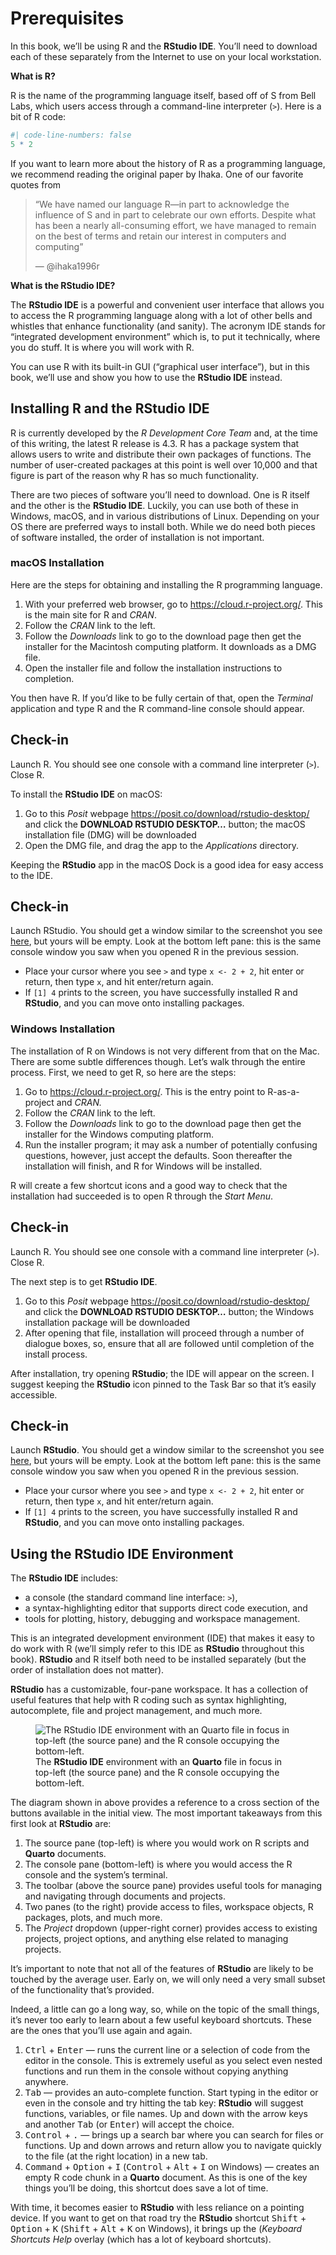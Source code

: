 # Prerequisites {-}

In this book, we'll be using R and the **RStudio IDE**. You'll need to download each of these separately from the Internet to use on your local workstation.

**What is R?** 

R is the name of the programming language itself, based off of S from Bell Labs, which users access through a command-line interpreter (`>`). Here is a bit of R code:

```r
#| code-line-numbers: false
5 * 2
```

If you want to learn more about the history of R as a programming language, we recommend reading the original paper by Ihaka. One of our favorite quotes from 

> "We have named our language R—in part to acknowledge the influence of S and in part to celebrate our own efforts. Despite what has been a nearly all-consuming effort, we have managed to remain on the best of terms and retain our interest in computers and computing"
>
> — @ihaka1996r

**What is the RStudio IDE?**

The **RStudio IDE** is a powerful and convenient user interface that allows you to access the R programming language along with a lot of other bells and whistles that enhance functionality (and sanity). The acronym IDE stands for "integrated development environment" which is, to put it technically, where you do stuff. It is where you will work with R. 

You can use R with its built-in GUI ("graphical user interface"), but in this book, we'll use and show you how to use the **RStudio IDE** instead.

## Installing R and the **RStudio IDE**

R is currently developed by the *R Development Core Team* and, at the time of this writing, the latest R release is 4.3. R has a package system that allows users to write and distribute their own packages of functions. The number of user-created packages at this point is well over 10,000 and that figure is part of the reason why R has so much functionality.

There are two pieces of software you'll need to download. One is R itself and the other is the **RStudio IDE**. Luckily, you can use both of these in Windows, macOS, and in various distributions of Linux. Depending on your OS there are preferred ways to install both. While we do need both pieces of software installed, the order of installation is not important.

### macOS Installation {-}

Here are the steps for obtaining and installing the R programming language.

1. With your preferred web browser, go to <https://cloud.r-project.org/>. This is the main site for R and *CRAN*.
2. Follow the *CRAN* link to the left.
3. Follow the *Downloads* link to go to the download page then get the installer for the Macintosh computing platform. It downloads as a DMG file.
4. Open the installer file and follow the installation instructions to completion.

You then have R. If you’d like to be fully certain of that, open the *Terminal* application and type R and the R command-line console should appear.

:::{.callout-note}
## Check-in

Launch R. You should see one console with a command line interpreter (`>`). Close R.
:::

To install the **RStudio IDE** on macOS:

1. Go to this *Posit* webpage <https://posit.co/download/rstudio-desktop/> and click the **DOWNLOAD RSTUDIO DESKTOP...** button; the macOS installation file (DMG) will be downloaded
2. Open the DMG file, and drag the app to the *Applications* directory.

Keeping the **RStudio** app in the macOS Dock is a good idea for easy access to the IDE.

:::{.callout-note}
## Check-in

Launch RStudio. You should get a window similar to the screenshot you see [here](https://www.rstudio.com/wp-content/uploads/2014/04/rstudio-workbench.png), but yours will be empty. Look at the bottom left pane: this is the same console window you saw when you opened R in the previous session.

* Place your cursor where you see `>` and type `x <- 2 + 2`, hit enter or return, then type `x`, and hit enter/return again. 
* If `[1] 4` prints to the screen, you have successfully installed R and **RStudio**, and you can move onto installing packages.
:::

### Windows Installation {-}

The installation of R on Windows is not very different from that on the Mac. There are some subtle differences though. Let's walk through the entire process. First, we need to get R, so here are the steps:

1. Go to <https://cloud.r-project.org/>. This is the entry point to R-as-a-project and *CRAN.*
2. Follow the *CRAN* link to the left.
3. Follow the *Downloads* link to go to the download page then get the installer for the Windows computing platform.
4. Run the installer program; it may ask a number of potentially confusing questions, however, just accept the defaults. Soon thereafter the installation will finish, and R for Windows will be installed.

R will create a few shortcut icons and a good way to check that the installation had succeeded is to open R through the *Start Menu*.

:::{.callout-note}
## Check-in

Launch R. You should see one console with a command line interpreter (`>`). Close R.
:::

The next step is to get **RStudio IDE**.

1. Go to this *Posit* webpage <https://posit.co/download/rstudio-desktop/> and click the **DOWNLOAD RSTUDIO DESKTOP...** button; the Windows installation package will be downloaded
2. After opening that file, installation will proceed through a number of dialogue boxes, so, ensure that all are followed until completion of the install process.

After installation, try opening **RStudio**; the IDE will appear on the screen. I suggest keeping the **RStudio** icon pinned to the Task Bar so that it's easily accessible.

:::{.callout-note}
## Check-in

Launch **RStudio**. You should get a window similar to the screenshot you see [here](https://www.rstudio.com/wp-content/uploads/2014/04/rstudio-workbench.png), but yours will be empty. Look at the bottom left pane: this is the same console window you saw when you opened R in the previous session.

* Place your cursor where you see `>` and type `x <- 2 + 2`, hit enter or return, then type `x`, and hit enter/return again. 
* If `[1] 4` prints to the screen, you have successfully installed R and **RStudio**, and you can move onto installing packages.
:::

## Using the **RStudio IDE** Environment

The **RStudio IDE** includes:

* a console (the standard command line interface: `>`), 
* a syntax-highlighting editor that supports direct code execution, and 
* tools for plotting, history, debugging and workspace management.

This is an integrated development environment (IDE) that makes it easy to do work with R (we'll simply refer to this IDE as **RStudio** throughout this book). **RStudio** and R itself both need to be installed separately (but the order of installation does not matter).
	
**RStudio** has a customizable, four-pane workspace. It has a collection of useful features that help with R coding such as syntax highlighting, autocomplete, file and project management, and much more.

![The **RStudio IDE** environment with an **Quarto** file in focus in top-left (the source pane) and the R console occupying the bottom-left.](img/rstudio-desktop-environment.png)

The diagram shown in above provides a reference to a cross section of the buttons available in the initial view. The most important takeaways from this first look at **RStudio** are:

1. The source pane (top-left) is where you would work on R scripts and **Quarto** documents.
2. The console pane (bottom-left) is where you would access the R console and the system's terminal.
3. The toolbar (above the source pane) provides useful tools for managing and navigating through documents and projects.
4. Two panes (to the right) provide access to files, workspace objects, R packages, plots, and much more. 
5. The *Project* dropdown (upper-right corner) provides access to existing projects, project options, and anything else related to managing projects.
  
It's important to note that not all of the features of **RStudio** are likely to be touched by the average user. Early on, we will only need a very small subset of the functionality that's provided.

Indeed, a little can go a long way, so, while on the topic of the small things, it's never too early to learn about a few useful keyboard shortcuts. These are the ones that you'll use again and again.

1. <kbd>Ctrl</kbd> + <kbd>Enter</kbd> — runs the current line or a selection of code from the editor in the console. This is extremely useful as you select even nested functions and run them in the console without copying anything anywhere.
2. <kbd>Tab</kbd> — provides an auto-complete function. Start typing in the editor or even in the console and try hitting the tab key: **RStudio** will suggest functions, variables, or file names. Up and down with the arrow keys and another <kbd>Tab</kbd> (or <kbd>Enter</kbd>) will accept the choice.
3. <kbd>Control</kbd> + <kbd>.</kbd> — brings up a search bar where you can search for files or functions. Up and down arrows and return allow you to navigate quickly to the file (at the right location) in a new tab.
4. <kbd>Command</kbd> + <kbd>Option</kbd> + <kbd>I</kbd> (<kbd>Control</kbd> + <kbd>Alt</kbd> + <kbd>I</kbd> on Windows) — creates an empty R code chunk in a **Quarto** document. As this is one of the key things you'll be doing, this shortcut does save a lot of time.
  
With time, it becomes easier to **RStudio** with less reliance on a pointing device. If you want to get on that road try the **RStudio** shortcut <kbd>Shift</kbd> + <kbd>Option</kbd> + <kbd>K</kbd> (<kbd>Shift</kbd> + <kbd>Alt</kbd> + <kbd>K</kbd> on Windows), it brings up the (*Keyboard Shortcuts Help* overlay (which has a lot of keyboard shortcuts).
